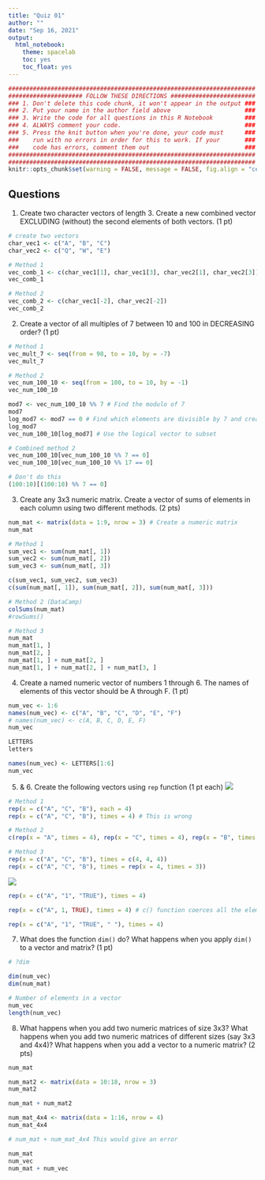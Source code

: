 ```yaml
---
title: "Quiz 01"
author: ""
date: "Sep 16, 2021"
output: 
  html_notebook:
    theme: spacelab
    toc: yes
    toc_float: yes
---
```


<style type="text/css">
.main-container {
  max-width: 1300px;
  margin-left: auto;
  margin-right: auto;
}
</style>

```r
######################################################################
##################### FOLLOW THESE DIRECTIONS ########################
### 1. Don't delete this code chunk, it won't appear in the output ###
### 2. Put your name in the author field above                     ###
### 3. Write the code for all questions in this R Notebook         ###
### 4. ALWAYS comment your code.                                   ###
### 5. Press the knit button when you're done, your code must      ###
###    run with no errors in order for this to work. If your       ###
###    code has errors, comment them out                           ###
######################################################################
######################################################################
knitr::opts_chunk$set(warning = FALSE, message = FALSE, fig.align = "center", tidy = FALSE, max.print = 20)
```

## Questions
1. Create two character vectors of length 3. Create a new combined vector EXCLUDING (without) the second elements of both vectors. (1 pt)
```r
# create two vectors
char_vec1 <- c("A", "B", "C")
char_vec2 <- c("Q", "W", "E")

# Method 1
vec_comb_1 <- c(char_vec1[1], char_vec1[3], char_vec2[1], char_vec2[3])
vec_comb_1

# Method 2
vec_comb_2 <- c(char_vec1[-2], char_vec2[-2])
vec_comb_2
```


2. Create a vector of all multiples of 7 between 10 and 100 in DECREASING order? (1 pt)
```r
# Method 1
vec_mult_7 <- seq(from = 98, to = 10, by = -7)
vec_mult_7

# Method 2
vec_num_100_10 <- seq(from = 100, to = 10, by = -1)
vec_num_100_10

mod7 <- vec_num_100_10 %% 7 # Find the modulo of 7
mod7
log_mod7 <- mod7 == 0 # Find which elements are divisible by 7 and create a logical vector
log_mod7
vec_num_100_10[log_mod7] # Use the logical vector to subset 

# Combined method 2
vec_num_100_10[vec_num_100_10 %% 7 == 0]
vec_num_100_10[vec_num_100_10 %% 17 == 0]

# Don't do this
(100:10)[(100:10) %% 7 == 0]
```


3. Create any 3x3 numeric matrix. Create a vector of sums of elements in each column using two different methods. (2 pts)
```r
num_mat <- matrix(data = 1:9, nrow = 3) # Create a numeric matrix
num_mat

# Method 1
sum_vec1 <- sum(num_mat[, 1])
sum_vec2 <- sum(num_mat[, 2])
sum_vec3 <- sum(num_mat[, 3])

c(sum_vec1, sum_vec2, sum_vec3)
c(sum(num_mat[, 1]), sum(num_mat[, 2]), sum(num_mat[, 3]))

# Method 2 (DataCamp)
colSums(num_mat)
#rowSums()

# Method 3
num_mat
num_mat[1, ]
num_mat[2, ]
num_mat[1, ] + num_mat[2, ]
num_mat[1, ] + num_mat[2, ] + num_mat[3, ]
```


4. Create a named numeric vector of numbers 1 through 6. The names of elements of this vector should be A through F. (1 pt)
```r
num_vec <- 1:6
names(num_vec) <- c("A", "B", "C", "D", "E", "F")
# names(num_vec) <- c(A, B, C, D, E, F)
num_vec

LETTERS
letters

names(num_vec) <- LETTERS[1:6]
num_vec
```


5. & 6. Create the following vectors using `rep` function (1 pt each)
![](Q5.png)
```r
# Method 1
rep(x = c("A", "C", "B"), each = 4)
rep(x = c("A", "C", "B"), times = 4) # This is wrong

# Method 2
c(rep(x = "A", times = 4), rep(x = "C", times = 4), rep(x = "B", times = 4))

# Method 3
rep(x = c("A", "C", "B"), times = c(4, 4, 4))
rep(x = c("A", "C", "B"), times = rep(x = 4, times = 3))

```


![](Q6.png)
```r
rep(x = c("A", "1", "TRUE"), times = 4)

rep(x = c("A", 1, TRUE), times = 4) # c() function coerces all the elements to be character elements

rep(x = c("A", "1", "TRUE", " "), times = 4)
```


7. What does the function `dim()` do? What happens when you apply `dim()` to a vector and matrix? (1 pt)
```r
# ?dim

dim(num_vec)
dim(num_mat)

# Number of elements in a vector
num_vec
length(num_vec)
```


8. What happens when you add two numeric matrices of size 3x3? What happens when you add two numeric matrices of different sizes (say 3x3 and 4x4)? What happens when you add a vector to a numeric matrix? (2 pts)
```r
num_mat

num_mat2 <- matrix(data = 10:18, nrow = 3)
num_mat2

num_mat + num_mat2

num_mat_4x4 <- matrix(data = 1:16, nrow = 4)
num_mat_4x4

# num_mat + num_mat_4x4 This would give an error

num_mat
num_vec
num_mat + num_vec
```





